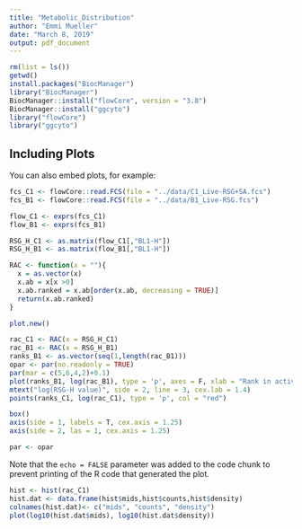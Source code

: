 ```yaml
---
title: "Metabolic_Distribution"
author: "Emmi Mueller"
date: "March 8, 2019"
output: pdf_document
---
```


```r
rm(list = ls())
getwd()
install.packages("BiocManager")
library("BiocManager")
BiocManager::install("flowCore", version = "3.8")
BiocManager::install("ggcyto")
library("flowCore")
library("ggcyto")

```

## Including Plots

You can also embed plots, for example:

```r
fcs_C1 <- flowCore::read.FCS(file = "../data/C1_Live-RSG+SA.fcs")
fcs_B1 <- flowCore::read.FCS(file = "../data/B1_Live-RSG.fcs")

flow_C1 <- exprs(fcs_C1)
flow_B1 <- exprs(fcs_B1)

RSG_H_C1 <- as.matrix(flow_C1[,"BL1-H"])
RSG_H_B1 <- as.matrix(flow_B1[,"BL1-H"])

```

```r
RAC <- function(x = ""){
  x = as.vector(x)
  x.ab = x[x >0]
  x.ab.ranked = x.ab[order(x.ab, decreasing = TRUE)]
  return(x.ab.ranked)
}


```


```r
plot.new()

rac_C1 <- RAC(x = RSG_H_C1)
rac_B1 <- RAC(x = RSG_H_B1)
ranks_B1 <- as.vector(seq(1,length(rac_B1)))
opar <- par(no.readonly = TRUE)
par(mar = c(5,6,4,2)+0.1)
plot(ranks_B1, log(rac_B1), type = 'p', axes = F, xlab = "Rank in activity", ylab = "", las = 1, cex.lab = 1.4, cex.axis = 1.25)
mtext("log(RSG-H value)", side = 2, line = 3, cex.lab = 1.4)
points(ranks_C1, log(rac_C1), type = 'p', col = "red")

box()
axis(side = 1, labels = T, cex.axis = 1.25)
axis(side = 2, las = 1, cex.axis = 1.25)

par <- opar

```

Note that the `echo = FALSE` parameter was added to the code chunk to prevent printing of the R code that generated the plot.

```r
hist <- hist(rac_C1)
hist.dat <- data.frame(hist$mids,hist$counts,hist$density)
colnames(hist.dat)<- c("mids", "counts", "density")
plot(log10(hist.dat$mids), log10(hist.dat$density))
```
